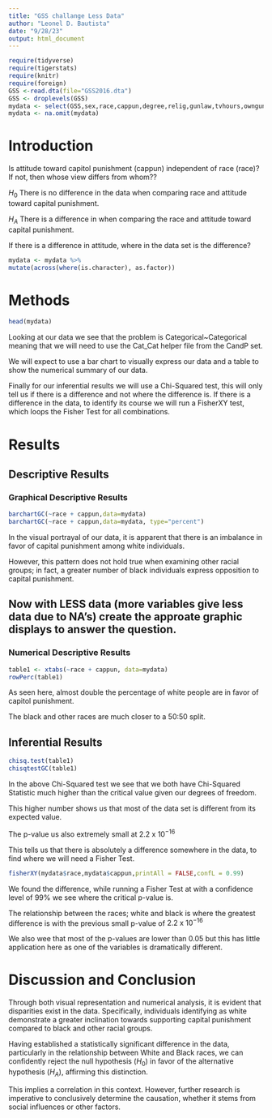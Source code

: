 ```yaml
---
title: "GSS challange Less Data"
author: "Leonel D. Bautista"
date: "9/28/23"
output: html_document
---
```








```r
require(tidyverse)
require(tigerstats)
require(knitr)
require(foreign)
GSS <-read.dta(file="GSS2016.dta")
GSS <- droplevels(GSS)
mydata <- select(GSS,sex,race,cappun,degree,relig,gunlaw,tvhours,owngun,age,wordsum)
mydata <- na.omit(mydata)
```

# Introduction

<!--In this section you explain what you are trying to show.  Where did the data come from?  What is the research or other question you are trying to answer?.  If you skimp in this section expect to be marked down in your grade. Paint a picture of the project a couple of paragraphs is expected!-->

Is attitude toward capitol punishment (cappun) independent of race (race)?
If not, then whose view differs from whom??

$H_0$ There is no difference in the data when comparing race and attitude toward capital punishment.   

$H_A$ There is a difference in when comparing the race and attitude toward capital punishment.   

If there is a difference in attitude, where in the data set is the difference?   

```r
mydata <- mydata %>%
mutate(across(where(is.character), as.factor))
```

# Methods

<!--Decide on your methods:  use "variable analysis" or other appropriate descriptors.  Make sure to choose at least one graphical method and at least one numerical method. Discuss what data manipulations may be needed for example subsetting or other binning procedures and what sort of graphical displays and inferential tools will be used!-->

```r
head(mydata)
```
Looking at our data we see that the problem is Categorical~Categorical meaning that we will need to use the Cat_Cat helper file from the CandP set.   

We will expect to use a bar chart to visually express our data and a table to show the numerical summary of our data.   

Finally for our inferential results we will use a Chi-Squared test, this will only tell us if there is a difference and not where the difference is.
If there is a difference in the data, to identify its course we will run a FisherXY test, which loops the Fisher Test for all combinations.   

# Results

<!--Divide this section into two sub-sections:  One for your descriptive  results and one for your inferential results.!-->

## Descriptive Results

### Graphical Descriptive Results

<!--Graphical results here.  Make sure to show your code.  Provide appropriate labels for axes, giving units if possible, and provide a good title for the graph, too.  Use the graphical results to describe the patterns if any that exist in the data as focused toward the research question. Bottom line is to explain the features of the graph that are relevant to conforming or departing to what is expected by your null hypothesis !-->

```r
barchartGC(~race + cappun,data=mydata)
barchartGC(~race + cappun,data=mydata, type="percent")
```

In the visual portrayal of our data, it is apparent that there is an imbalance in favor of capital punishment among white individuals.  

However, this pattern does not hold true when examining other racial groups; in fact, a greater number of black individuals express opposition to capital punishment.   

## Now with LESS data (more variables give less data due to NA's) create the approate graphic displays to answer the question.





### Numerical Descriptive Results

<!--Numerical results go here. Use the numerical results to describe the patterns if any that exist in the data as focused toward the research question!-->

```r
table1 <- xtabs(~race + cappun, data=mydata)
rowPerc(table1)
```

As seen here, almost double the percentage of white people are in favor of capitol punishment.   

The black and other races are much closer to a 50:50 split.   

## Inferential Results

<!--State hypothesis clearly.  Make sure your discussion of the inferential test covers all the aspects that the test output produces, such as test statistic, p-value etc.  Make a decision about the null hypothesis, explain the assumptions on which the selected test/procedure was based, and why the chosen procedure satisfys the assumptions and is appropriate to answer the research question!-->

```r
chisq.test(table1)
chisqtestGC(table1)
```

In the above Chi-Squared test we see that we both have Chi-Squared Statistic much higher than the critical value given our degrees of freedom.   

This higher number shows us that most of the data set is different from its expected value.   

The p-value us also extremely small at $2.2 \text{ x } 10^{-16}$   

This tells us that there is absolutely a difference somewhere in the data, to find where we will need a Fisher Test.   

```r
fisherXY(mydata$race,mydata$cappun,printAll = FALSE,confL = 0.99)
```

We found the difference, while running a Fisher Test at with a confidence level of 99% we see where the critical p-value is.   

The relationship between the races; white and black is where the greatest difference is with the previous small p-value of $2.2 \text{ x } 10^{-16}$   

We also wee that most of the p-values are lower than 0.05 but this has little application here as one of the variables is dramatically different.   

# Discussion and Conclusion

<!--Discussion and conclusion here.  If you found a relationship be sure to consider whether the relationship occurs because one of the variavbles causes the other, or whether they perhasps are related for some other reason.  Watch the chapter 6 videos from the GeorgeTown videos collection.!-->

Through both visual representation and numerical analysis, it is evident that disparities exist in the data. Specifically, individuals identifying as white demonstrate a greater inclination towards supporting capital punishment compared to black and other racial groups.   

Having established a statistically significant difference in the data, particularly in the relationship between White and Black races, we can confidently reject the null hypothesis ($H_0$) in favor of the alternative hypothesis ($H_A$), affirming this distinction.      

This implies a correlation in this context. However, further research is imperative to conclusively determine the causation, whether it stems from social influences or other factors.   

